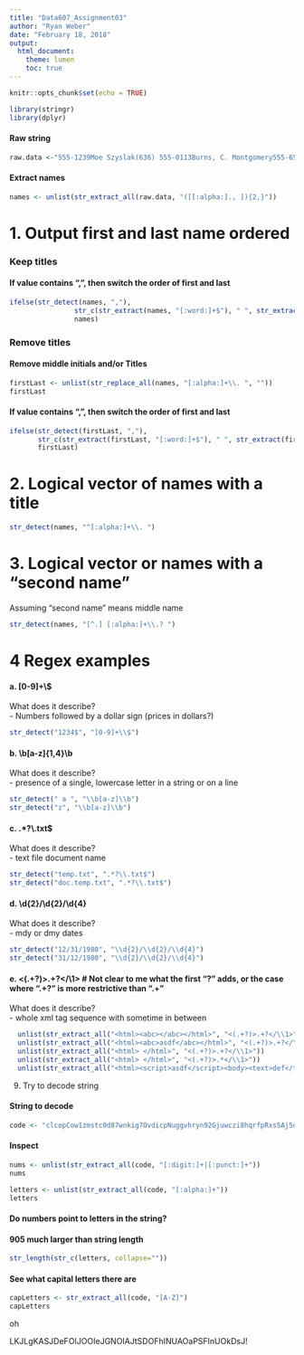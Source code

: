 ```yaml
---
title: "Data607_Assignment03"
author: "Ryan Weber"
date: "February 18, 2018"
output: 
  html_document:
    theme: lumen
    toc: true
---
```


```r
knitr::opts_chunk$set(echo = TRUE)
```


```r
library(stringr)
library(dplyr)
```

#### Raw string
```r
raw.data <-"555-1239Moe Szyslak(636) 555-0113Burns, C. Montgomery555-6542Rev. Timothy Lovejoy555 8904Ned Flanders636-555-3226Simpson, Homer5553642Dr. Julius Hibbert"
```


#### Extract names
```r
names <- unlist(str_extract_all(raw.data, "([[:alpha:]., ]){2,}"))
```

# 1. Output first and last name ordered

### Keep titles

#### If value contains ",", then switch the order of first and last
```r
ifelse(str_detect(names, ","), 
                str_c(str_extract(names, "[:word:]+$"), " ", str_extract(names,"^[:word:]+\\b")),
                names)
```


### Remove titles

#### Remove middle initials and/or Titles
```r
firstLast <- unlist(str_replace_all(names, "[:alpha:]+\\. ", ""))
firstLast
```

#### If value contains ",", then switch the order of first and last
```r
ifelse(str_detect(firstLast, ","), 
       str_c(str_extract(firstLast, "[:word:]+$"), " ", str_extract(firstLast,"^[:word:]+\\b")),
       firstLast)
```


# 2. Logical vector of names with a title
```r
str_detect(names, "^[:alpha:]+\\. ")
```


# 3. Logical vector or names with a "second name"
Assuming "second name" means middle name
```r
str_detect(names, "[^.] [:alpha:]+\\.? ")
```


# 4 Regex examples
#### a. [0-9]+\\$ 
What does it describe?  
 - Numbers followed by a dollar sign (prices in dollars?)
```r
str_detect("1234$", "[0-9]+\\$")
```
 
#### b. \\b[a-z]{1,4}\\b 
What does it describe?  
 - presence of a single, lowercase letter in a string or on a line
```r
str_detect(" a ", "\\b[a-z]\\b")
str_detect("z", "\\b[a-z]\\b")
```

#### c. .*?\\.txt$  
What does it describe?  
  - text file document name
```r
str_detect("temp.txt", ".*?\\.txt$")
str_detect("doc.temp.txt", ".*?\\.txt$")
```
  
#### d. \\d{2}/\\d{2}/\\d{4}
What does it describe?  
  - mdy or dmy dates
```r
str_detect("12/31/1980", "\\d{2}/\\d{2}/\\d{4}")
str_detect("31/12/1980", "\\d{2}/\\d{2}/\\d{4}")
```

#### e. <(.+?)>.+?</\\1> # Not clear to me what the first "?" adds, or the case where ".+?" is more restrictive than ".+"  
What does it describe?  
  - whole xml tag sequence with sometime in between
```r
  unlist(str_extract_all("<html><abc></abc></html>", "<(.+?)>.+?</\\1>"))
  unlist(str_extract_all("<html><abc>asdf</abc></html>", "<(.+?)>.+?</\\1>"))
  unlist(str_extract_all("<html> </html>", "<(.+?)>.+?</\\1>"))
  unlist(str_extract_all("<html> </html>", "<(.+?)>.*</\\1>"))
  unlist(str_extract_all("<html><script>asdf</script><body><text>def</text></body></html>", "<(.+)>.+</\\1>"))
```

9.  Try to decode string

#### String to decode
```r
code <- "clcopCow1zmstc0d87wnkig7OvdicpNuggvhryn92Gjuwczi8hqrfpRxs5Aj5dwpn0TanwoUwisdij7Lj8kpf03AT5Idr3coc0bt7yczjatOaootj55t3Nj3ne6c4Sfek.r1w1YwwojigOd6vrfUrbz2.2bkAnbhzgv4R9i05zEcrop.wAgnb.SqoU65fPa1otfb7wEm24k6t3sR9zqe5fy89n6Nd5t9kc4fE905gmc4Rgxo5nhDk!gr"
```

#### Inspect
```r
nums <- unlist(str_extract_all(code, "[:digit:]+|[:punct:]+"))
nums

letters <- unlist(str_extract_all(code, "[:alpha:]+"))
letters
```

#### Do numbers point to letters in the string?
#### 905 much larger than string length
```r
str_length(str_c(letters, collapse=""))
```


#### See what capital letters there are
```r
capLetters <- str_extract_all(code, "[A-Z]")
capLetters
```

oh

LKJLgKASJDeFOIJOOIeJGNOIAJtSDOFhINUAOaPSFInUOkDsJ!